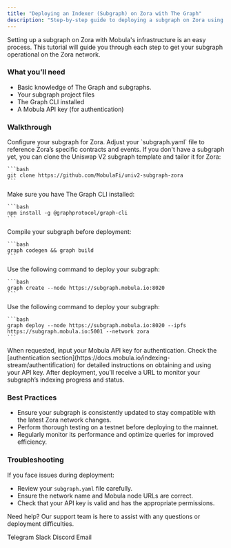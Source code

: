 ```yaml
---
title: "Deploying an Indexer (Subgraph) on Zora with The Graph"
description: "Step-by-step guide to deploying a subgraph on Zora using The Graph for enhanced blockchain data indexing and querying."
---
```


Setting up a subgraph on Zora with Mobula's infrastructure is an easy process. This tutorial will guide you through each step to get your subgraph operational on the Zora network.

### What you’ll need

- Basic knowledge of The Graph and subgraphs.
- Your subgraph project files
- The Graph CLI installed
- A Mobula API key (for authentication)

### Walkthrough

<Steps>
  <Step title="Prepare Your Subgraph">
    Configure your subgraph for Zora. Adjust your `subgraph.yaml` file to reference Zora’s specific contracts and events. If you don't have a subgraph yet, you can clone the Uniswap V2 subgraph template and tailor it for Zora:

    ```bash
    git clone https://github.com/MobulaFi/univ2-subgraph-zora
    ```
  </Step>

  <Step title="Install Dependencies">
    Make sure you have The Graph CLI installed:

    ```bash
    npm install -g @graphprotocol/graph-cli
    ```
  </Step>

  <Step title="Build Your Subgraph">
    Compile your subgraph before deployment:

    ```bash
    graph codegen && graph build
    ```
  </Step>

  <Step title="Create the Subgraph">
    Use the following command to deploy your subgraph:

    ```bash
    graph create --node https://subgraph.mobula.io:8020
    ```
  </Step>

  <Step title="Deploy to Mobula's Zora Node">
    Use the following command to deploy your subgraph:

    ```bash
    graph deploy --node https://subgraph.mobula.io:8020 --ipfs https://subgraph.mobula.io:5001 --network zora
    ```
  </Step>

  <Step title="Authenticate">
    When requested, input your Mobula API key for authentication. Check the [authentication section](https://docs.mobula.io/indexing-stream/authentification) for detailed instructions on obtaining and using your API key.
  </Step>

  <Step title="Monitor Deployment">
    After deployment, you’ll receive a URL to monitor your subgraph’s indexing progress and status.
  </Step>
</Steps>

### Best Practices

- Ensure your subgraph is consistently updated to stay compatible with the latest Zora network changes.
- Perform thorough testing on a testnet before deploying to the mainnet.
- Regularly monitor its performance and optimize queries for improved efficiency.

### Troubleshooting

If you face issues during deployment:

- Review your `subgraph.yaml` file carefully.
- Ensure the network name and Mobula node URLs are correct.
- Check that your API key is valid and has the appropriate permissions.

Need help? Our support team is here to assist with any questions or deployment difficulties.

<CardGroup>
  <Card title="Support" icon="Telegram" href="https://t.me/MobulaPartnerBot?start=Mobula_API_Support_Key">Telegram</Card>
  <Card title="Support" icon="Slack" href="https://join.slack.com/t/mobulaapi/shared_invite/zt-29zrrpjnl-I0tyD73sy7zKy8q~KLL3Ug">Slack</Card>
  <Card title="Support" icon="Discord" href="https://discord.gg/JVT7xKm3AD">Discord</Card>
  <Card title="Email Support" icon="envelope" href="mailto:contact@mobulalabs.org">Email</Card>
</CardGroup>
